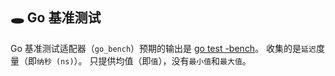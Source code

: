 
## 🕳 Go 基准测试

Go 基准测试适配器（`go_bench`）预期的输出是 [go test -bench](https://pkg.go.dev/testing#hdr-Benchmarks)。
收集的是`延迟`度量（即`纳秒 (ns)`）。
只提供均值（即`值`），没有`最小值`和`最大值`。

<Go />